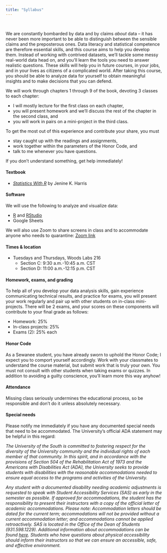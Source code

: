 ```yaml
---
title: "Syllabus"
---
```


<br>

We are constantly bombarded by data and by claims _about_ data -- it has never been more important
to be able to distinguish between the sensible claims and the preposterous ones. Data literacy 
and statistical competence are therefore essential skills, and this course aims to help you develop them.
Instead of working with contrived datasets, we'll tackle some messy real-world data head on, and you'll
learn the tools you need to answer realistic questions. These skills will help you in future courses, in your 
jobs, and in your lives as citizens of a complicated world. After taking this course, you should be able to 
analyze data for yourself to obtain meaningful insights and to make decisions that you can defend. 

We will work through chapters 1 through 9 of the book, devoting 3 classes to each chapter: 

- I will mostly lecture for the first class on each chapter, 
- you will present homework and we'll discuss the rest of the chapter in the second class, and 
- you will work in pairs on a mini-project in the third class. 

To get the most out of this experience and contribute your share, you must

- stay caught up with the readings and assignments,
- work together within the parameters of the Honor Code, and
- talk to me whenever you have questions.

If you don't understand something, get help immediately!

#### Textbook 

- [*Statistics With R*](https://us.sagepub.com/en-us/nam/statistics-with-r/book253567) by Jenine K. Harris

#### Software 

We will use the following to analyze and visualize data:

- [R](https://cran.r-project.org/) and [RStudio](https://www.rstudio.com/products/rstudio/download/)
- Google Sheets

We will also use Zoom to share screens in class and to accommodate anyone who needs to 
quarantine: [Zoom link](https://sewanee-edu.zoom.us/j/87370700567)

#### Times & location

- Tuesdays and Thursdays, Woods Labs 216
  - Section C: 9:30 a.m.-10:45 a.m. CST
  - Section D: 11:00 a.m.-12:15 p.m. CST

#### Homework, exams, and grading

To help all of you develop your data analysis skills, gain experience communicating technical results, and practice for exams, 
you will present your work regularly and pair up with other students on in-class mini-projects. There will be 2 exams, 
and your scores on these components will contribute to your final grade as follows:

- Homework: 25%
- In-class projects: 25%
- Exams (2): 25% each

#### Honor Code

As a Sewanee student, you have already sworn to uphold the Honor Code; I
expect you to comport yourself accordingly. Work with your classmates to
understand the course material, but submit work that is truly your own.
You must not consult with other students when taking exams or quizzes.
In addition to avoiding a guilty conscience, you'll learn more this way
anyhow!

#### Attendance

Missing class seriously undermines the educational process, so be
responsible and don't do it unless absolutely necessary.

#### Special needs

Please notify me immediately if you have any documented special needs
that need to be accommodated. The University's official ADA statement may be helpful in this regard:

_The University of the South is committed to fostering respect for the diversity of the University community and the individual rights of each member of that community. In this spirit, and in accordance with the provisions of Section 504 of the Rehabilitation Act of 1973 and the Americans with Disabilities Act (ADA), the University seeks to provide students with disabilities with the reasonable accommodations needed to ensure equal access to the programs and activities of the University._

_Any student with a documented disability needing academic adjustments is requested to speak with Student Accessibility Services (SAS) as early in the semester as possible. If approved for accommodations, the student has the responsibility to present their instructors with a copy of the official letter of academic accommodations. Please note: Accommodation letters should be dated for the current term; accommodations will not be provided without a current accommodation letter; and accommodations cannot be applied retroactively. SAS is located in the Office of the Dean of Students (931.598.1229). Additional information about accommodations can be found [here](https://new.sewanee.edu/campus-life/playing/wellness-commons/university-wellness-center/student-accessibility-services/). Students who have questions about physical accessibility should inform their instructors so that we can ensure an accessible, safe, and effective environment._
